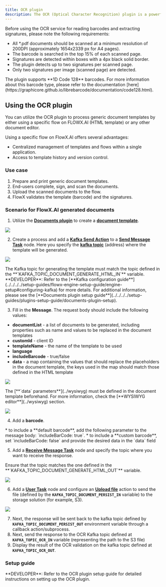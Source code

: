 ```yaml
---
title: OCR plugin
description: The OCR (Optical Character Recognition) plugin is a powerful tool that enables you to read barcodes and extract handwritten signatures from .pdf documents with ease.
---
```


Before using the OCR service for reading barcodes and extracting signatures, please note the following requirements:

* All *.pdf documents should be scanned at a minimum resolution of 200DPI (approximately 1654x2339 px for A4 pages).
* The barcode is searched in the top 15% of each scanned page.
* Signatures are detected within boxes with a 4px black solid border.
* The plugin detects up to two signatures per scanned page.
* Only two signatures per image (scanned page) are detected.

<Info>
The plugin supports **1D Code 128** barcodes. For more information about this barcode type, please refer to the documentation [here](https://graphicore.github.io/librebarcode/documentation/code128.html).
</Info>


## Using the OCR plugin

You can utilize the OCR plugin to process generic document templates by either using a specific flow on FLOWX.AI (HTML template) or any other document editor.

<Tip>
Using a specific flow on FlowX.AI offers several advantages:

* Centralized management of templates and flows within a single application.
* Access to template history and version control.
</Tip>

### Use case

1. Prepare and print generic document templates.
2. End-users complete, sign, and scan the documents.
3. Upload the scanned documents to the flow.
4. FlowX validates the template (barcode) and the signatures.

### Scenario for FlowX.AI generated documents

1. Utilize the [**Documents plugin**](./documents-plugin/documents-plugin-overview) to create a [**document template**](./documents-plugin/generating-from-html-templates).

<Card title= "Generating documents based on templates" href="./documents-plugin/generating-from-html-templates" icon ="file">
</Card>

![](https://s3.eu-west-1.amazonaws.com/docx.flowx.ai/platform-deep-dive/ocr_doc_template.gif)

2. Create a process and add a [**Kafka Send Action**](../../../building-blocks/node/message-send-received-task-node#configuring-a-message-send-task-node) to a [**Send Message Task**](../../../building-blocks/node/message-send-received-task-node#send-message-task) node. Here you specify the [**kafka topic**](../../../platform-overview/frameworks-and-standards/event-driven-architecture-frameworks/intro-to-kafka-concepts#topics) (address) where the template will be generated.

<Frame>

![](https://s3.eu-west-1.amazonaws.com/docx.flowx.ai/platform-deep-dive/ocr_kafka_send.png)

</Frame>

<Info>
The Kafka topic for generating the template must match the topic defined in the **`KAFKA_TOPIC_DOCUMENT_GENERATE_HTML_IN`** variable. **DEVELOPER**: Refer to the [**Kafka configuration guide**](../../../../setup-guides/flowx-engine-setup-guide/engine-setup#configuring-kafka) for more details. For additional information, please see the [**Documents plugin setup guide**](../../../../setup-guides/plugins-setup-guide/documents-plugin-setup).
</Info>

3. Fill in the **Message**. The request body should include the following values:

* **documentList** - a list of documents to be generated, including properties such as name and values to be replaced in the document templates
* **customId** - client ID
* **templateName** - the name of the template to be used
* **language**
* **includeBarcode** - true/false
* **data** - a map containing the values that should replace the placeholders in the document template, the keys used in the map should match those defined in the HTML template


<Frame>

![](https://s3.eu-west-1.amazonaws.com/docx.flowx.ai/platform-deep-dive/ocr_message_body.png)

</Frame>

<Info>
The [**`data` parameters**](../wysiwyg) must be defined in the document template beforehand. For more information, check the [**WYSIWYG editor**](../wysiwyg) section.

<Frame>

![](https://s3.eu-west-1.amazonaws.com/docx.flowx.ai/platform-deep-dive/ocr_data_model.png)

</Frame>

</Info>

4. Add a **barcode**.

<Check>
* to include a **default barcode**, add the following parameter to the message body: `includeBarCode: true`.
* to include a **custom barcode**, set `includeBarCode: false` and provide the desired data in the `data` field
</Check>

5. Add a [**Receive Message Task**](../../../building-blocks/node/message-send-received-task-node#receive-message-task) node and specify the topic where you want to receive the response.

<Check>
Ensure that the topic matches the one defined in the **`KAFKA_TOPIC_DOCUMENT_GENERATE_HTML_OUT`** variable. 
</Check>

<Frame>

![](https://s3.eu-west-1.amazonaws.com/docx.flowx.ai/platform-deep-dive/ocr_receive_response.png)

</Frame>

6. Add a [**User Task**](../../../building-blocks/node/user-task-node) node and configure an [**Upload file**](../../../building-blocks/actions/upload-file-action) action to send the file (defined by the **`KAFKA_TOPIC_DOCUMENT_PERSIST_IN`** variable) to the storage solution (for example, S3).

<Frame>

![](https://s3.eu-west-1.amazonaws.com/docx.flowx.ai/platform-deep-dive/ocr_upload_file.png)

</Frame>

7. Next, the response will be sent back to the kafka topic defined by **`KAFKA_TOPIC_DOCUMENT_PERSIST_OUT`** environment variable through a callback action/subprocess.
8. Next, send the response to the OCR Kafka topic defined at **`KAFKA_TOPIC_OCR_IN`** variable (representing the path to the S3 file)
9. Display the result of the OCR validation on the kafka topic defined at **`KAFKA_TOPIC_OCR_OUT`**. 

### Setup guide


<Card title="OCR plugin setup" href="../../../../setup-guides/plugins-setup-guide/ocr-plugin-setup" icon ="gears">
**DEVELOPER**: Refer to the OCR plugin setup guide for detailed instructions on setting up the OCR plugin.
</Card>
